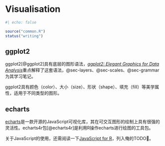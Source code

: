 # Visualisation {.unnumbered}

```r
#| echo: false

source("common.R")
status("writing")
```

## ggplot2

ggplot2[@ggplot2]具有底层的图形语法，[*ggplot2: Elegant Graphics for Data Analysis*](https://ggplot2-book.org/)重点解释了这套语法，@sec-layers、@sec-scales、@sec-grammar 为其学习笔记。

ggplot2具有颜色（color）、大小（size）、形状（shape）、填充（fill）等美学属性，适用于不同类型的图形。

## echarts

[echarts](https://echarts.apache.org/en/index.html)是一款开源的JavaScript可视化库，其在可交互图形的绘制上具有很强的灵活性。echarts4r包[@echarts4r]是利用R操作echarts进行绘图的工具包。

关于JavaScript的使用，还需阅读一下[JavaScript for R](https://book.javascript-for-r.com/)，列入俺的TODO🐢。
